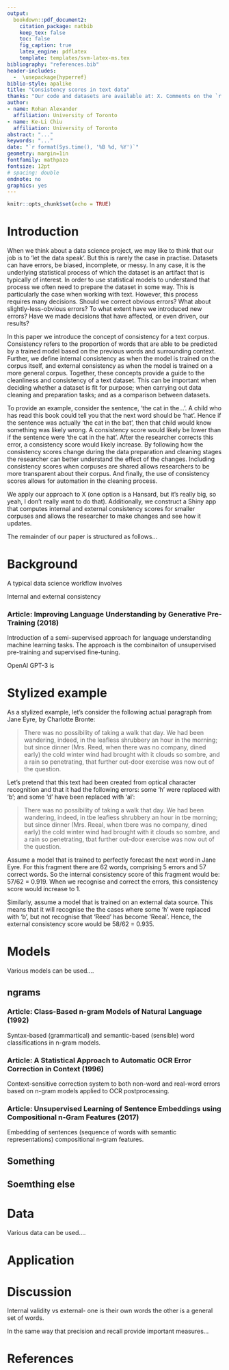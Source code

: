```yaml
---
output: 
  bookdown::pdf_document2:
    citation_package: natbib
    keep_tex: false
    toc: false
    fig_caption: true
    latex_engine: pdflatex
    template: templates/svm-latex-ms.tex
bibliography: "references.bib"
header-includes:
  -  \usepackage{hyperref}
biblio-style: apalike
title: "Consistency scores in text data"
thanks: "Our code and datasets are available at: X. Comments on the `r format(Sys.time(), '%d %B %Y')` version of this paper are welcome at: rohan.alexander@utoronto.ca."
author:
- name: Rohan Alexander
  affiliation: University of Toronto
- name: Ke-Li Chiu
  affiliation: University of Toronto  
abstract: "..."
keywords: "..."
date: "`r format(Sys.time(), '%B %d, %Y')`"
geometry: margin=1in
fontfamily: mathpazo
fontsize: 12pt
# spacing: double
endnote: no
graphics: yes
---
```


```r
knitr::opts_chunk$set(echo = TRUE)
```

# Introduction

When we think about a data science project, we may like to think that our job is to 'let the data speak'. But this is rarely the case in practise. Datasets can have errors, be biased, incomplete, or messy. In any case, it is the underlying statistical process of which the dataset is an artifact that is typically of interest. In order to use statistical models to understand that process we often need to prepare the dataset in some way. This is particularly the case when working with text. However, this process requires many decisions. Should we correct obvious errors? What about slightly-less-obvious errors? To what extent have we introduced new errors? Have we made decisions that have affected, or even driven, our results?

In this paper we introduce the concept of consistency for a text corpus. Consistency refers to the proportion of words that are able to be predicted by a trained model based on the previous words and surrounding context. Further, we define internal consistency as when the model is trained on the corpus itself, and external consistency as when the model is trained on a more general corpus. Together, these concepts provide a guide to the cleanliness and consistency of a text dataset. This can be important when deciding whether a dataset is fit for purpose; when carrying out data cleaning and preparation tasks; and as a comparison between datasets. 

To provide an example, consider the sentence, 'the cat in the...'. A child who has read this book could tell you that the next word should be 'hat'. Hence if the sentence was actually 'the cat in the bat', then that child would know something was likely wrong. A consistency score would likely be lower than if the sentence were 'the cat in the hat'. After the researcher corrects this error, a consistency score would likely increase. By following how the consistency scores change during the data preparation and cleaning stages the researcher can better understand the effect of the changes. Including consistency scores when corpuses are shared allows researchers to be more transparent about their corpus. And finally, the use of consistency scores allows for automation in the cleaning process. 

We apply our approach to X (one option is a Hansard, but it's really big, so yeah, I don't really want to do that). Additionally, we construct a Shiny app that computes internal and external consistency scores for smaller corpuses and allows the researcher to make changes and see how it updates. 

The remainder of our paper is structured as follows...


# Background

A typical data science workflow involves


Internal and external consistency

### Article: Improving Language Understanding by Generative Pre-Training (2018)
Introduction of a semi-supervised approach for language understanding machine learning tasks. The approach is the combinaiton of unsupervised pre-training and supervised fine-tuning. 

OpenAI GPT-3 is




# Stylized example

As a stylized example, let's consider the following actual paragraph from Jane Eyre, by Charlotte Bronte:

> There was no possibility of taking a walk that day. We had been wandering, indeed, in the leafless shrubbery an hour in the morning; but since dinner (Mrs. Reed, when there was no company, dined early) the cold winter wind had brought with it clouds so sombre, and a rain so penetrating, that further out-door exercise was now out of the question.

Let's pretend that this text had been created from optical character recognition and that it had the following errors: some 'h' were replaced with 'b'; and some 'd' have been replaced with 'al': 

> There was no possibility of taking a walk that day. We had been wandering, indeed, in tbe leafless shrubbery an hour in tbe morning; but since dinner (Mrs. Reeal, when tbere was no company, dined early) the cold winter wind had brought with it clouds so sombre, and a rain so penetrating, tbat further out-door exercise was now out of the question.

Assume a model that is trained to perfectly forecast the next word in Jane Eyre. For this fragment there are 62 words, comprising 5 errors and 57 correct words. So the internal consistency score of this fragment would be: 57/62 = 0.919. When we recognise and correct the errors, this consistency score would increase to 1. 

Similarly, assume a model that is trained on an external data source. This means that it will recognise the the cases where some 'h' were replaced with 'b', but not recognise that 'Reed' has become 'Reeal'. Hence, the external consistency score would be 58/62 = 0.935.



# Models

Various models can be used....

## ngrams



### Article: Class-Based n-gram Models of Natural Language (1992)
Syntax-based (grammartical) and semantic-based (sensible) word classifications in n-gram models. 

### Article: A Statistical Approach to Automatic OCR Error Correction in Context (1996)
Context-sensitive correction system to both non-word and real-word errors based on n-gram models applied to OCR postprocessing.

### Article: Unsupervised Learning of Sentence Embeddings using Compositional n-Gram Features (2017)
Embedding of sentences (sequence of words with semantic representations) compositional n-gram features.



## Something


## Soemthing else



# Data

Various data can be used....


# Application


# Discussion




Internal validity vs external- one is their own words the other is a general set of words.


In the same way that precision and recall provide important measures…



# References





